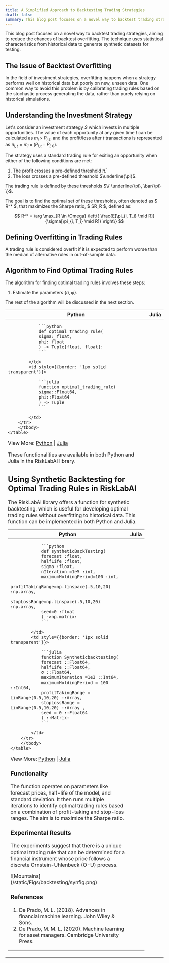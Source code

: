 ```yaml
---
title: A Simplified Approach to Backtesting Trading Strategies
draft: false
summary: This blog post focuses on a novel way to backtest trading strategies, aiming to reduce the chances of backtest overfitting.
---
```


<TOCInline toc={props.toc} asDisclosure />

<div style={{ marginBottom: '2rem' }} />

This blog post focuses on a novel way to backtest trading strategies, aiming to reduce the chances of backtest overfitting. The technique uses statistical characteristics from historical data to generate synthetic datasets for testing.

## The Issue of Backtest Overfitting

In the field of investment strategies, overfitting happens when a strategy performs well on historical data but poorly on new, unseen data. One common way to avoid this problem is by calibrating trading rules based on the stochastic process generating the data, rather than purely relying on historical simulations.

## Understanding the Investment Strategy

Let's consider an investment strategy $S$ which invests in multiple opportunities. The value of each opportunity at any given time $t$ can be calculated as $m_i \times P_{i, t}$, and the profit/loss after $t$ transactions is represented as $\pi_{i, t} = m_i \times (P_{i, t} - P_{i, 0})$.

The strategy uses a standard trading rule for exiting an opportunity when either of the following conditions are met:

1. The profit crosses a pre-defined threshold $\bar{\pi}$.
2. The loss crosses a pre-defined threshold $\underline{\pi}$.

The trading rule is defined by these thresholds $\{ \underline{\pi}, \bar{\pi} \}$.

The goal is to find the optimal set of these thresholds, often denoted as $ R^\* $, that maximizes the Sharpe ratio, $ SR_R $, defined as:

$$
R^* = \arg \max_{R \in \Omega} \left\{ \frac{E[\pi_{i, T_i} \mid R]}{\sigma[\pi_{i, T_i} \mid R]} \right\}
$$

## Defining Overfitting in Trading Rules

A trading rule is considered overfit if it is expected to perform worse than the median of alternative rules in out-of-sample data.

## Algorithm to Find Optimal Trading Rules

The algorithm for finding optimal trading rules involves these steps:

1. Estimate the parameters $\{\sigma, \varphi\}$.

The rest of the algorithm will be discussed in the next section.

<div style={{display: 'flex', justifyContent: 'center'}}>
    <table style={{tableLayout: 'fixed', width: '90%'}}>
        <thead>
        <tr>
            <th style={{width: '50%', textAlign: 'center'}}>Python</th>
            <th style={{width: '50%', textAlign: 'center'}}>Julia</th>
        </tr>
        </thead>
        <tbody>
        <tr>
            <td style={{border: '1px solid transparent'}}>

                ```python
                def optimal_trading_rule(
                sigma: float,
                phi: float
                ) -> Tuple[float, float]:
                ```

            </td>
            <td style={{border: '1px solid transparent'}}>

                ```julia
                function optimal_trading_rule(
                sigma::Float64,
                phi::Float64
                ) -> Tuple
                ```

            </td>
        </tr>
        </tbody>
    </table>

</div>

View More: [Python](https://www.github.com/risklabai/RiskLabAI.py) | [Julia](https://www.github.com/risklabai/RiskLabAI.jl)

These functionalities are available in both Python and Julia in the RiskLabAI library.

## Using Synthetic Backtesting for Optimal Trading Rules in RiskLabAI

The RiskLabAI library offers a function for synthetic backtesting, which is useful for developing optimal trading rules without overfitting to historical data. This function can be implemented in both Python and Julia.

<div style={{display: 'flex', justifyContent: 'center'}}>
    <table style={{tableLayout: 'fixed', width: '90%'}}>
        <thead>
        <tr>
            <th style={{width: '50%', textAlign: 'center'}}>Python</th>
            <th style={{width: '50%', textAlign: 'center'}}>Julia</th>
        </tr>
        </thead>
        <tbody>
        <tr>
            <td style={{border: '1px solid transparent'}}>

                ```python
                def syntheticBackTesting(
                forecast :float,
                halfLife :float,
                sigma :float,
                nIteration =1e5 :int,
                maximumHoldingPeriod=100 :int,
                profitTakingRange=np.linspace(.5,10,20) :np.array,
                stopLossRange=np.linspace(.5,10,20) :np.array,
                seed=0 :float
                ) ->np.matrix:
                ```

            </td>
            <td style={{border: '1px solid transparent'}}>

                ```julia
                function Syntheticbacktesting(
                forecast ::Float64,
                halfLife ::Float64,
                σ ::Float64,
                maximumIteration =1e3 ::Int64,
                maximumHoldingPeriod = 100 ::Int64,
                profitTakingRange = LinRange(0.5,10,20) ::Array,
                stopLossRange = LinRange(0.5,10,20) ::Array ,
                seed = 0 ::Float64
                ) ::Matrix:
                ```

            </td>
        </tr>
        </tbody>
    </table>

</div>

View More: [Python](https://www.github.com/risklabai/RiskLabAI.py) | [Julia](https://www.github.com/risklabai/RiskLabAI.jl)

### Functionality

The function operates on parameters like forecast prices, half-life of the model, and standard deviation. It then runs multiple iterations to identify optimal trading rules based on a combination of profit-taking and stop-loss ranges. The aim is to maximize the Sharpe ratio.

### Experimental Results

The experiments suggest that there is a unique optimal trading rule that can be determined for a financial instrument whose price follows a discrete Ornstein-Uhlenbeck (O-U) process.

<div
  className="my-1 overflow-hidden px-2 xl:my-1 xl:w-1/2 xl:px-2"
  style={{
    display: 'block',
    marginLeft: 'auto',
    marginRight: 'auto',
    width: '90%',
    alignItems: 'center',
    justifyContent: 'center',
  }}
>
  ![Mountains](/static/Figs/backtesting/synfig.png)
</div>

### References

1. De Prado, M. L. (2018). Advances in financial machine learning. John Wiley & Sons.
2. De Prado, M. M. L. (2020). Machine learning for asset managers. Cambridge University Press.
